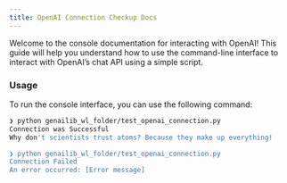 ```yaml
---
title: OpenAI Connection Checkup Docs
---
```


Welcome to the console documentation for interacting with OpenAI! This guide will help you understand how to use the command-line interface to interact with OpenAI's chat API using a simple script.

### Usage

To run the console interface, you can use the following command:

```bash
❯ python genailib_wl_folder/test_openai_connection.py
Connection was Successful
Why don't scientists trust atoms? Because they make up everything!

❯ python genailib_wl_folder/test_openai_connection.py
Connection Failed
An error occurred: [Error message]
```
